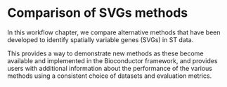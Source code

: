 # Comparison of SVGs methods

In this workflow chapter, we compare alternative methods that have been developed to identify spatially variable genes (SVGs) in ST data.

This provides a way to demonstrate new methods as these become available and implemented in the Bioconductor framework, and provides users with additional information about the performance of the various methods using a consistent choice of datasets and evaluation metrics.

